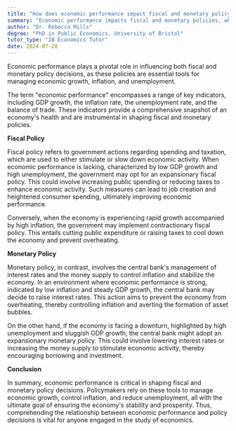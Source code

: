 ```yaml
---
title: "How does economic performance impact fiscal and monetary policy decisions?"
summary: "Economic performance impacts fiscal and monetary policies, which are essential tools for managing growth, inflation, and unemployment. These policies aim to stabilize and enhance overall economic conditions."
author: "Dr. Rebecca Mills"
degree: "PhD in Public Economics, University of Bristol"
tutor_type: "IB Economics Tutor"
date: 2024-07-28
---
```


Economic performance plays a pivotal role in influencing both fiscal and monetary policy decisions, as these policies are essential tools for managing economic growth, inflation, and unemployment.

The term "economic performance" encompasses a range of key indicators, including GDP growth, the inflation rate, the unemployment rate, and the balance of trade. These indicators provide a comprehensive snapshot of an economy's health and are instrumental in shaping fiscal and monetary policies.

**Fiscal Policy**

Fiscal policy refers to government actions regarding spending and taxation, which are used to either stimulate or slow down economic activity. When economic performance is lacking, characterized by low GDP growth and high unemployment, the government may opt for an expansionary fiscal policy. This could involve increasing public spending or reducing taxes to enhance economic activity. Such measures can lead to job creation and heightened consumer spending, ultimately improving economic performance.

Conversely, when the economy is experiencing rapid growth accompanied by high inflation, the government may implement contractionary fiscal policy. This entails cutting public expenditure or raising taxes to cool down the economy and prevent overheating.

**Monetary Policy**

Monetary policy, in contrast, involves the central bank's management of interest rates and the money supply to control inflation and stabilize the economy. In an environment where economic performance is strong, indicated by low inflation and steady GDP growth, the central bank may decide to raise interest rates. This action aims to prevent the economy from overheating, thereby controlling inflation and averting the formation of asset bubbles.

On the other hand, if the economy is facing a downturn, highlighted by high unemployment and sluggish GDP growth, the central bank might adopt an expansionary monetary policy. This could involve lowering interest rates or increasing the money supply to stimulate economic activity, thereby encouraging borrowing and investment.

**Conclusion**

In summary, economic performance is critical in shaping fiscal and monetary policy decisions. Policymakers rely on these tools to manage economic growth, control inflation, and reduce unemployment, all with the ultimate goal of ensuring the economy's stability and prosperity. Thus, comprehending the relationship between economic performance and policy decisions is vital for anyone engaged in the study of economics.
    